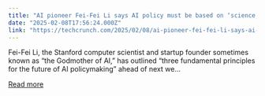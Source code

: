 ```yaml
---
title: "AI pioneer Fei-Fei Li says AI policy must be based on ‘science, not science fiction’"
date: "2025-02-08T17:56:24.000Z"
link: "https://techcrunch.com/2025/02/08/ai-pioneer-fei-fei-li-says-ai-policy-must-be-based-on-science-not-science-fiction/"
---
```


Fei-Fei Li, the Stanford computer scientist and startup founder sometimes known as “the Godmother of AI,” has outlined “three fundamental principles for the future of AI policymaking” ahead of next we...

[Read more](https://techcrunch.com/2025/02/08/ai-pioneer-fei-fei-li-says-ai-policy-must-be-based-on-science-not-science-fiction/)
